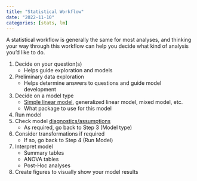 ```yaml
---
title: "Statistical Workflow"
date: "2022-11-10"
categories: [stats, lm]
---
```


A statistical workflow is generally the same for most analyses, and thinking
your way through this workflow can help you decide what kind of analysis you'd
like to do. 

1. Decide on your question(s)
    - Helps guide exploration and models
2. Preliminary data exploration
    - Helps determine answers to questions and guide model development
3. Decide on a model type 
    - [Simple linear model](../basic-models/), generalized linear model, mixed model, etc.
    - What package to use for this model
4. Run model
5. Check model [diagnostics/assumptions](../diagnostics-lm)
   - As required, go back to Step 3 (Model type)
6. Consider transformations if required 
   - If so, go back to Step 4 (Run Model)
7. Interpret model
   - Summary tables
   - ANOVA tables
   - Post-Hoc analyses
8. Create figures to visually show your model results
